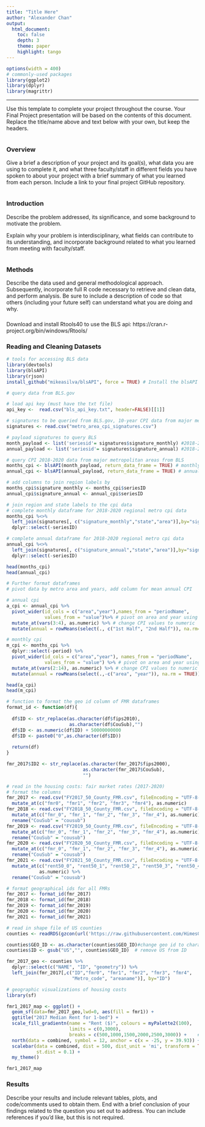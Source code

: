 ```yaml
---
title: "Title Here"
author: "Alexander Chan"
output: 
  html_document:
    toc: false 
    depth: 3 
    theme: paper 
    highlight: tango
---
```

```r
options(width = 400)
# commonly-used packages
library(ggplot2)
library(dplyr)
library(magrittr)
```  
***
Use this template to complete your project throughout the course. Your Final Project presentation will be based on the contents of this document. Replace the title/name above and text below with your own, but keep the headers.
```r

```

### Overview
Give a brief a description of your project and its goal(s), what data you are using to complete it, and what three faculty/staff in different fields you have spoken to about your project with a brief summary of what you learned from each person. Include a link to your final project GitHub repository.
```r

```

### Introduction 
Describe the problem addressed, its significance, and some background to motivate the problem.

Explain why your problem is interdisciplinary, what fields can contribute to its understanding, and incorporate background related to what you learned from meeting with faculty/staff.
```r

```

### Methods
Describe the data used and general methodological approach. Subsequently, incorporate full R code necessary to retrieve and clean data, and perform analysis. Be sure to include a description of code so that others (including your future self) can understand what you are doing and why. 

###
Download and install Rtools40 to use the BLS api: https://cran.r-project.org/bin/windows/Rtools/

### Reading and Cleaning Datasets
```r
# tools for accessing BLS data
library(devtools)
library(blsAPI)
library(rjson)
install_github("mikeasilva/blsAPI", force = TRUE) # Install the blsAPI by Mike Silva
```


```r
# query data from BLS.gov

# load api key (must have the txt file)
api_key <-  read.csv("bls_api_key.txt", header=FALSE)[[1]]

# signatures to be queried from BLS.gov, 10-year CPI data from major metropolitan areas
signatures <- read.csv("metro_area_cpi_signatures.csv") 

# payload signatures to query BLS 
month_payload <- list('seriesid'= signatures$signature_monthly) #2018-2020 monthly CPI 
annual_payload <- list('seriesid'= signatures$signature_annual) #2018-2020 annual CPI

# query CPI 2018-2020 data from major metropolitan areas from BLS 
months_cpi <- blsAPI(month_payload, return_data_frame = TRUE) # monthly CPI dataframe
annual_cpi <- blsAPI(annual_payload, return_data_frame = TRUE) # annual CPI dataframe
```

```r

# add columns to join region labels by
months_cpi$signature_monthly <- months_cpi$seriesID
annual_cpi$signature_annual <- annual_cpi$seriesID

# join region and state labels to the cpi data
# complete monthly dataframe for 2018-2020 regional metro cpi data
months_cpi %<>%
  left_join(signatures[, c("signature_monthly","state","area")],by="signature_monthly") %>%
  dplyr::select(-seriesID)

# complete annual dataframe for 2018-2020 regional metro cpi data
annual_cpi %<>%
  left_join(signatures[, c("signature_annual","state","area")],by="signature_annual") %>%
  dplyr::select(-seriesID)

head(months_cpi)
head(annual_cpi)

```
```r
# Further format dataframes
# pivot data by metro area and years, add column for mean annual CPI

# annual cpi 
a_cpi <- annual_cpi %>% 
  pivot_wider(id_cols = c("area","year"),names_from = "periodName",
              values_from = "value")%>% # pivot on area and year using values from period
  mutate_at(vars(3:4), as.numeric) %>% # change CPI values to numeric
  mutate(annual = rowMeans(select(., c("1st Half", "2nd Half")), na.rm= TRUE))# mean annual cpi

# monthly cpi
m_cpi <- months_cpi %>%
  dplyr::select(-period) %>%
  pivot_wider(id_cols = c("area","year"), names_from = "periodName", 
              values_from = "value") %>% # pivot on area and year using values from period
  mutate_at(vars(2:14), as.numeric) %>% # change CPI values to numeric
  mutate(annual = rowMeans(select(.,-c("area", "year")), na.rm = TRUE)) # mean annual cpi

head(a_cpi)
head(m_cpi)
```


```r
# function to format the geo id column of FMR dataframes
format_id <- function(df){
  
  df$ID <- str_replace(as.character(df$fips2010),
                       as.character(df$CouSub),"")
  df$ID <- as.numeric(df$ID) + 50000000000
  df$ID <- paste0("0",as.character(df$ID))
  
  return(df)
}

fmr_2017$ID2 <- str_replace(as.character(fmr_2017$fips2000), 
                            as.character(fmr_2017$CouSub),
                            "")

# read in the housing costs: fair market rates (2017-2020)
# format the columns
fmr_2017 <- read.csv("FY2017_50_County_FMR.csv", fileEncoding = "UTF-8-BOM") %>%
  mutate_at(c("fmr0", "fmr1", "fmr2", "fmr3", "fmr4"), as.numeric)
fmr_2018 <- read.csv("FY2018_50_County_FMR.csv", fileEncoding = "UTF-8-BOM") %>%
  mutate_at(c("fmr_0", "fmr_1", "fmr_2", "fmr_3", "fmr_4"), as.numeric) %>%
  rename("CouSub" = "cousub")
fmr_2019 <- read.csv("FY2019_50_County_FMR.csv", fileEncoding = "UTF-8-BOM") %>%
  mutate_at(c("fmr_0", "fmr_1", "fmr_2", "fmr_3", "fmr_4"), as.numeric) %>%
  rename("CouSub" = "cousub") 
fmr_2020 <- read.csv("FY2020_50_County_FMR.csv", fileEncoding = "UTF-8-BOM") %>%
  mutate_at(c("fmr_0", "fmr_1", "fmr_2", "fmr_3", "fmr_4"), as.numeric) %>%
  rename("CouSub" = "cousub") 
fmr_2021 <- read.csv("FY2021_50_County_FMR.csv", fileEncoding = "UTF-8-BOM") %>%
  mutate_at(c("rent50_0", "rent50_1", "rent50_2", "rent50_3", "rent50_4"),
            as.numeric) %>%
  rename("CouSub" = "cousub") 

# format geographical ids for all FMRs
fmr_2017 <- format_id(fmr_2017)
fmr_2018 <- format_id(fmr_2018)
fmr_2019 <- format_id(fmr_2019)
fmr_2020 <- format_id(fmr_2020)
fmr_2021 <- format_id(fmr_2021)

# read in shape file of US counties
counties <- readRDS(gzcon(url('https://raw.githubusercontent.com/HimesGroup/BMIN503/master/DataFiles/uscounties_2010.rds'))) # decompress  rds file and read in shape file

counties$GEO_ID <- as.character(counties$GEO_ID)#change geo id to characters in counties df
counties$ID <- gsub("US","", counties$GEO_ID)  # remove US from ID

fmr_2017_geo <- counties %>%
  dplyr::select(c("NAME", "ID", "geometry")) %>%
  left_join(fmr_2017[,c("ID","fmr0", "fmr1", "fmr2", "fmr3", "fmr4",
                        "Metro_code", "areaname")], by="ID")

```

```r
# geographic visualizations of housing costs
library(sf)

fmr1_2017_map <- ggplot() +
  geom_sf(data=fmr_2017_geo,lwd=0, aes(fill = fmr1)) +
  ggtitle("2017 Median Rent for 1-bed") + 
  scale_fill_gradientn(name = "Rent ($)", colours = myPalette2(100),
                       limits = c(0,3000),
                       breaks = c(500,1000,1500,2000,2500,3000)) +    # add limits and breaks to normalize scaling between years  
  north(data = combined, symbol = 12, anchor = c(x = -25, y = 39.93)) +
  scalebar(data = combined, dist = 500, dist_unit = 'mi', transform = TRUE, location = "bottomleft",
           st.dist = 0.1) +
  my_theme()

fmr1_2017_map
```

### Results
Describe your results and include relevant tables, plots, and code/comments used to obtain them. End with a brief conclusion of your findings related to the question you set out to address. You can include references if you'd like, but this is not required.
```r

```
